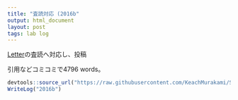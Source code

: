```yaml
---
title: "査読対応 (2016b"
output: html_document
layout: post
tags: lab log
---
```


[Letter](https://keachmurakami.github.io/2016/09/28/Pub2016b.html)の査読へ対応し、投稿  

引用などコミコミで4796 words。  
```r
devtools::source_url("https://raw.githubusercontent.com/KeachMurakami/Sources/master/MyData/WriteLog.R")
WriteLog("2016b")
```